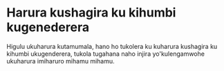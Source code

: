 # Harura kushagira ku kihumbi kugenederera

Higulu ukuharura kutamumala, hano ho tukolera ku kuharura kushagira ku kihumbi ukugenderera, tukola tugahana naho injira yo'kulengamwohe ukuharura imiharuro mihamu mihamu.
